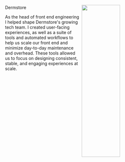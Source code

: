 
<Theme
  text="#1fbad9"
  matte="#062f4f"
  matte-hover="rgb(0 0 0 / 12%)"
  matte-pop="rgb(0 0 0 / 20%)"
  links="#1fbad9"
/>

<ProjectHeader>
  Dermstore
</ProjectHeader>

<img src={ImgOne} width="50%" height="500" align="right" loading="lazy" />

As the head of front end engineering I helped shape Dermstore's growing tech team. I created user-facing experiences, as well as a suite of tools and automated workflows to help us scale our front end and minimize day-to-day maintenance and overhead. These tools allowed us to focus on designing consistent, stable, and engaging experiences at scale.